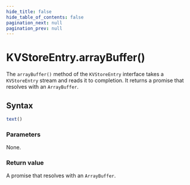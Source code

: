 ```yaml
---
hide_title: false
hide_table_of_contents: false
pagination_next: null
pagination_prev: null
---
```


# KVStoreEntry.arrayBuffer()

The `arrayBuffer()` method of the `KVStoreEntry` interface takes a `KVStoreEntry` stream and reads it to completion. It returns a promise that resolves with an `ArrayBuffer`.
## Syntax

```js
text()
```

### Parameters

None.

### Return value

A promise that resolves with an `ArrayBuffer`.